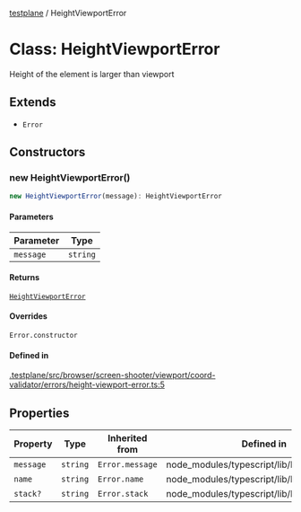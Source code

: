 [testplane](../README.mdx) / HeightViewportError

# Class: HeightViewportError

Height of the element is larger than viewport

## Extends

- `Error`

## Constructors

### new HeightViewportError()

```ts
new HeightViewportError(message): HeightViewportError
```

#### Parameters

| Parameter | Type |
| ------ | ------ |
| `message` | `string` |

#### Returns

[`HeightViewportError`](HeightViewportError.mdx)

#### Overrides

`Error.constructor`

#### Defined in

[.testplane/src/browser/screen-shooter/viewport/coord-validator/errors/height-viewport-error.ts:5](https://github.com/gemini-testing/testplane/blob/57d0b182c37e21d8bdf52acbb137a028841767af/src/browser/screen-shooter/viewport/coord-validator/errors/height-viewport-error.ts#L5)

## Properties

| Property | Type | Inherited from | Defined in |
| ------ | ------ | ------ | ------ |
| `message` | `string` | `Error.message` | node\_modules/typescript/lib/lib.es5.d.ts:1077 |
| `name` | `string` | `Error.name` | node\_modules/typescript/lib/lib.es5.d.ts:1076 |
| `stack?` | `string` | `Error.stack` | node\_modules/typescript/lib/lib.es5.d.ts:1078 |

